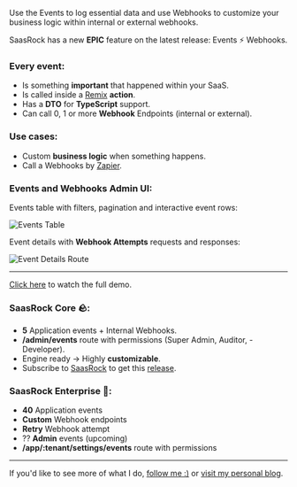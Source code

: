 Use the Events to log essential data and use Webhooks to customize your business logic within internal or external webhooks.

SaasRock has a new **EPIC** feature on the latest release: Events ⚡ Webhooks.

### Every event:

- Is something **important** that happened within your SaaS.
- Is called inside a [Remix](https://remix.run/) **action**.
- Has a **DTO** for **TypeScript** support.
- Can call 0, 1 or more **Webhook** Endpoints (internal or external).

### Use cases:

- Custom **business logic** when something happens.
- Call a Webhooks by [Zapier](https://zapier.com/).

### Events and Webhooks Admin UI:

Events table with filters, pagination and interactive event rows:

![Events Table](https://miro.medium.com/max/1400/0*5FoiETcuL9Uxg6kV.png)

Event details with **Webhook Attempts** requests and responses:

![Event Details Route](https://miro.medium.com/max/1400/0*CvVj6Yf6gvlqbrST.png)

---

[Click here](https://www.youtube.com/watch?v=YLw_6Lb0Bqg) to watch the full demo.

### SaasRock Core 🪨:

- **5** Application events + Internal Webhooks.
- **/admin/events** route with permissions (Super Admin, Auditor, - Developer).
- Engine ready → Highly **customizable**.
- Subscribe to [SaasRock](http://saasrock.com/) to get this [release](https://github.com/AlexandroMtzG/saasrock/releases/tag/0.4.0).

### SaasRock Enterprise 🚀:

- **40** Application events
- **Custom** Webhook endpoints
- **Retry** Webhook attempt
- ?? **Admin** events (upcoming)
- **/app/:tenant/settings/events** route with permissions

---

If you'd like to see more of what I do, [follow me :)](https://twitter.com/alexandromtzg) or [visit my personal blog](http://alexandro.dev).
